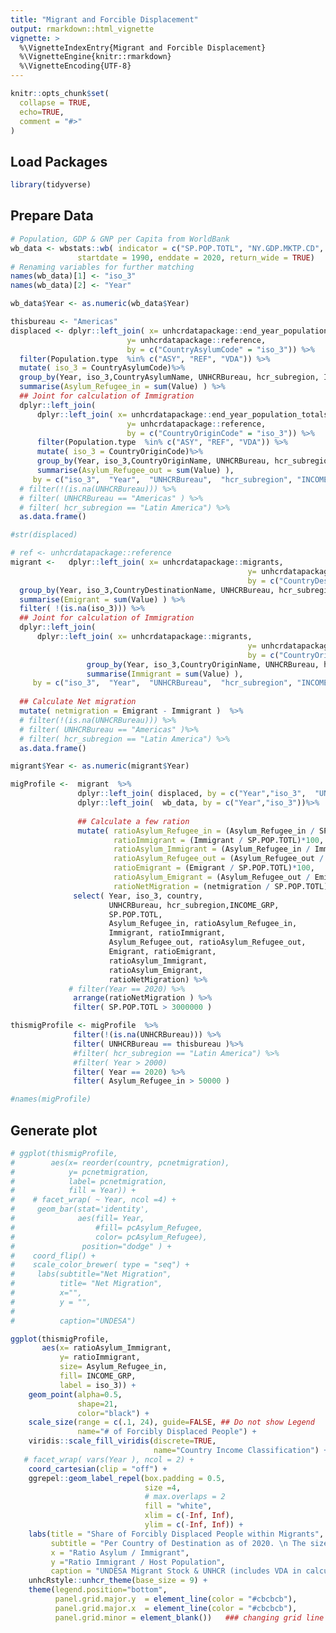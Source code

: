 ```yaml
---
title: "Migrant and Forcible Displacement"
output: rmarkdown::html_vignette
vignette: >
  %\VignetteIndexEntry{Migrant and Forcible Displacement}
  %\VignetteEngine{knitr::rmarkdown}
  %\VignetteEncoding{UTF-8}
---
```



```r
knitr::opts_chunk$set(
  collapse = TRUE,
  echo=TRUE,
  comment = "#>"
)
```


## Load Packages

```r
library(tidyverse)
```

## Prepare Data


```r
# Population, GDP & GNP per Capita from WorldBank
wb_data <- wbstats::wb( indicator = c("SP.POP.TOTL", "NY.GDP.MKTP.CD", "NY.GDP.PCAP.CD", "NY.GNP.PCAP.CD"),
               startdate = 1990, enddate = 2020, return_wide = TRUE)
# Renaming variables for further matching
names(wb_data)[1] <- "iso_3"
names(wb_data)[2] <- "Year"

wb_data$Year <- as.numeric(wb_data$Year)
```


```r
thisbureau <- "Americas" 
displaced <- dplyr::left_join( x= unhcrdatapackage::end_year_population_totals_long, 
                          y= unhcrdatapackage::reference, 
                          by = c("CountryAsylumCode" = "iso_3")) %>%
  filter(Population.type  %in% c("ASY", "REF", "VDA")) %>%
  mutate( iso_3 = CountryAsylumCode)%>% 
  group_by(Year, iso_3,CountryAsylumName, UNHCRBureau, hcr_subregion, INCOME_GRP) %>%
  summarise(Asylum_Refugee_in = sum(Value) ) %>%
  ## Joint for calculation of Immigration
  dplyr::left_join(
      dplyr::left_join( x= unhcrdatapackage::end_year_population_totals_long, 
                          y= unhcrdatapackage::reference, 
                          by = c("CountryOriginCode" = "iso_3")) %>%
      filter(Population.type  %in% c("ASY", "REF", "VDA")) %>%
      mutate( iso_3 = CountryOriginCode)%>% 
      group_by(Year, iso_3,CountryOriginName, UNHCRBureau, hcr_subregion, INCOME_GRP) %>%
      summarise(Asylum_Refugee_out = sum(Value) ),    
     by = c("iso_3",  "Year",  "UNHCRBureau",  "hcr_subregion", "INCOME_GRP")) %>%
  # filter(!(is.na(UNHCRBureau))) %>%
  # filter( UNHCRBureau == "Americas" ) %>%
  # filter( hcr_subregion == "Latin America") %>%
  as.data.frame()

#str(displaced)
```


```r
# ref <- unhcrdatapackage::reference
migrant <-   dplyr::left_join( x= unhcrdatapackage::migrants, 
                                                     y= unhcrdatapackage::reference, 
                                                     by = c("CountryDestinationM49" = "M49_code")) %>%
  group_by(Year, iso_3,CountryDestinationName, UNHCRBureau, hcr_subregion, INCOME_GRP) %>%
  summarise(Emigrant = sum(Value) ) %>%
  filter( !(is.na(iso_3))) %>%
  ## Joint for calculation of Immigration
  dplyr::left_join(
      dplyr::left_join( x= unhcrdatapackage::migrants, 
                                                     y= unhcrdatapackage::reference, 
                                                     by = c("CountryOriginM49" = "M49_code")) %>%
                 group_by(Year, iso_3,CountryOriginName, UNHCRBureau, hcr_subregion, INCOME_GRP) %>%
                 summarise(Immigrant = sum(Value) ),    
     by = c("iso_3",  "Year",  "UNHCRBureau",  "hcr_subregion", "INCOME_GRP")) %>%
  
  ## Calculate Net migration
  mutate( netmigration = Emigrant - Immigrant )  %>%
  # filter(!(is.na(UNHCRBureau))) %>%
  # filter( UNHCRBureau == "Americas" )%>%
  # filter( hcr_subregion == "Latin America") %>%
  as.data.frame()

migrant$Year <- as.numeric(migrant$Year) 
```


```r
migProfile <-  migrant  %>%
               dplyr::left_join( displaced, by = c("Year","iso_3",  "UNHCRBureau",  "hcr_subregion", "INCOME_GRP")) %>%
               dplyr::left_join(  wb_data, by = c("Year","iso_3"))%>%
               
               ## Calculate a few ration
               mutate( ratioAsylum_Refugee_in = (Asylum_Refugee_in / SP.POP.TOTL)*100,
                       ratioImmigrant = (Immigrant / SP.POP.TOTL)*100,
                       ratioAsylum_Immigrant = (Asylum_Refugee_in / Immigrant)*100, 
                       ratioAsylum_Refugee_out = (Asylum_Refugee_out / SP.POP.TOTL)*100,
                       ratioEmigrant = (Emigrant / SP.POP.TOTL)*100,
                       ratioAsylum_Emigrant = (Asylum_Refugee_out / Emigrant)*100, 
                       ratioNetMigration = (netmigration / SP.POP.TOTL)*100  ) %>%
              select( Year, iso_3, country, 
                      UNHCRBureau, hcr_subregion,INCOME_GRP,
                      SP.POP.TOTL, 
                      Asylum_Refugee_in, ratioAsylum_Refugee_in, 
                      Immigrant, ratioImmigrant, 
                      Asylum_Refugee_out, ratioAsylum_Refugee_out, 
                      Emigrant, ratioEmigrant, 
                      ratioAsylum_Immigrant,
                      ratioAsylum_Emigrant,
                      ratioNetMigration) %>%
             # filter(Year == 2020) %>%
              arrange(ratioNetMigration ) %>%
              filter( SP.POP.TOTL > 3000000 ) 

thismigProfile <- migProfile  %>%
              filter(!(is.na(UNHCRBureau))) %>%
              filter( UNHCRBureau == thisbureau )%>%
              #filter( hcr_subregion == "Latin America") %>%
              #filter( Year > 2000) 
              filter( Year == 2020) %>%
              filter( Asylum_Refugee_in > 50000 )

#names(migProfile)

```


## Generate plot


```r
# ggplot(thismigProfile, 
#        aes(x= reorder(country, pcnetmigration),
#            y= pcnetmigration, 
#            label= pcnetmigration,
#            fill = Year)) +
#    # facet_wrap( ~ Year, ncol =4) +
#     geom_bar(stat='identity', 
#              aes(fill= Year,
#                  #fill= pcAsylum_Refugee,
#                  color= pcAsylum_Refugee),
#               position="dodge" ) +
#    coord_flip() +
#    scale_color_brewer( type = "seq") +
#     labs(subtitle="Net Migration", 
#          title= "Net Migration", 
#          x="",
#          y = "",
#          
#          caption="UNDESA")
```


```r
ggplot(thismigProfile,
       aes(x= ratioAsylum_Immigrant, 
           y= ratioImmigrant, 
           size= Asylum_Refugee_in, 
           fill= INCOME_GRP,
           label = iso_3)) +
    geom_point(alpha=0.5, 
               shape=21, 
               color="black") +
    scale_size(range = c(.1, 24), guide=FALSE, ## Do not show Legend
               name="# of Forcibly Displaced People") +
    viridis::scale_fill_viridis(discrete=TRUE,
                                name="Country Income Classification") +
   # facet_wrap( vars(Year ), ncol = 2) +
    coord_cartesian(clip = "off") +
    ggrepel::geom_label_repel(box.padding = 0.5,
                              size =4,
                              # max.overlaps = 2 
                              fill = "white", 
                              xlim = c(-Inf, Inf), 
                              ylim = c(-Inf, Inf)) + 
    labs(title = "Share of Forcibly Displaced People within Migrants",
         subtitle = "Per Country of Destination as of 2020. \n The size of the circle represents the number of Refugees & Asylum Seekers ", 
         x = "Ratio Asylum / Immigrant",
         y ="Ratio Immigrant / Host Population",
         caption = "UNDESA Migrant Stock & UNHCR (includes VDA in calculation).\n Only countries with more than 5oK Forcibly Displaced Accorss borders are presented.") +
    unhcRstyle::unhcr_theme(base_size = 9) +
    theme(legend.position="bottom", 
          panel.grid.major.y  = element_line(color = "#cbcbcb"), 
          panel.grid.major.x  = element_line(color = "#cbcbcb"), 
          panel.grid.minor = element_blank())   ### changing grid line that should appear
```